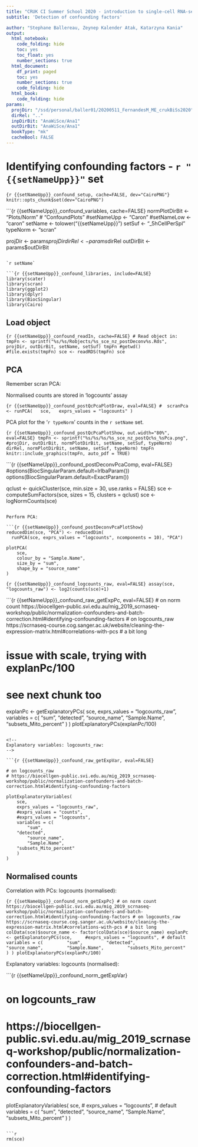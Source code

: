 ```yaml
---
title: "CRUK CI Summer School 2020 - introduction to single-cell RNA-seq analysis"
subtitle: 'Detection of confounding factors'

author: "Stephane Ballereau, Zeynep Kalender Atak, Katarzyna Kania"
output:
  html_notebook:
    code_folding: hide
    toc: yes
    toc_float: yes
    number_sections: true
  html_document:
    df_print: paged
    toc: yes
    number_sections: true
    code_folding: hide
  html_book:
    code_folding: hide
params:
  projDir: "/ssd/personal/baller01/20200511_FernandesM_ME_crukBiSs2020"
  dirRel: ".."
  inpDirBit: "AnaWiSce/Ana1"
  outDirBit: "AnaWiSce/Ana1"
  bookType: "mk"
  cacheBool: FALSE
---
```


# Identifying confounding factors - `r "{{setNameUpp}}"` set

```{r {{setNameUpp}}_confound_setup, cache=FALSE, dev="CairoPNG"}
knitr::opts_chunk$set(dev="CairoPNG")
```

```{r {{setNameUpp}}_confound_variables, cache=FALSE}
normPlotDirBit <- "Plots/Norm" # "ConfoundPlots"
#setNameUpp <- "Caron"
#setNameLow <- "caron"
setName <- tolower("{{setNameUpp}}")
setSuf <- "_5hCellPerSpl"
typeNorm <- "scran"

projDir <- params$projDir
dirRel <- params$dirRel
outDirBit <- params$outDirBit
```

`r setName`

```{r {{setNameUpp}}_confound_libraries, include=FALSE}
library(scater)
library(scran)
library(ggplot2)
library(dplyr)
library(BiocSingular)
library(Cairo)
```

<!--
Should have Caron and HCA separately
-->

## Load object 

```{r {{setNameUpp}}_confound_readIn, cache=FALSE}
# Read object in:
tmpFn <- sprintf("%s/%s/Robjects/%s_sce_nz_postDeconv%s.Rds",
		 projDir, outDirBit, setName, setSuf)
tmpFn
#getwd()
#file.exists(tmpFn)
sce <- readRDS(tmpFn)
sce
```

## PCA

Remember scran PCA:

Normalised counts are stored in 'logcounts' assay

```{r {{setNameUpp}}_confound_postQcPcaPlotDraw, eval=FALSE}
# 
scranPca <- runPCA(
  sce,
  exprs_values = "logcounts"
)
```

PCA plot for the '`r typeNorm`' counts in the `r setName` set.

```{r {{setNameUpp}}_confound_postQcPcaPlotShow, out.width="80%", eval=FALSE}
tmpFn <- sprintf("%s/%s/%s/%s_sce_nz_postQc%s_%sPca.png",
		 #projDir, outDirBit, normPlotDirBit, setName, setSuf, typeNorm)
		 dirRel, normPlotDirBit, setName, setSuf, typeNorm)
tmpFn
knitr::include_graphics(tmpFn, auto_pdf = TRUE)
```

```{r {{setNameUpp}}_confound_postDeconvPcaComp, eval=FALSE}
#options(BiocSingularParam.default=IrlbaParam())
options(BiocSingularParam.default=ExactParam())

qclust <- quickCluster(sce, min.size = 30, use.ranks = FALSE)
sce <- computeSumFactors(sce, sizes = 15, clusters = qclust)
sce <- logNormCounts(sce)
```

Perform PCA:

```{r {{setNameUpp}}_confound_postDeconvPcaPlotShow}
reducedDim(sce, "PCA") <- reducedDim(
  runPCA(sce, exprs_values = "logcounts", ncomponents = 10), "PCA")

plotPCA(
    sce,
    colour_by = "Sample.Name",
    size_by = "sum",
    shape_by = "source_name"
)
```

<!--
## Raw counts
-->

<!--
Correlation with PCs: logcounts_raw:
-->

```{r {{setNameUpp}}_confound_logcounts_raw, eval=FALSE}
assay(sce, "logcounts_raw") <- log2(counts(sce)+1)
```

```{r {{setNameUpp}}_confound_raw_getExpPc, eval=FALSE}
# on norm count https://biocellgen-public.svi.edu.au/mig_2019_scrnaseq-workshop/public/normalization-confounders-and-batch-correction.html#identifying-confounding-factors
# on logcounts_raw https://scrnaseq-course.cog.sanger.ac.uk/website/cleaning-the-expression-matrix.html#correlations-with-pcs
# a bit long

# issue with scale, trying with explanPc/100
# see next chunk too

explanPc <- getExplanatoryPCs(
    sce,
    exprs_values = "logcounts_raw",
    variables = c(
        "sum",
	"detected",
        "source_name",
        "Sample.Name",
	"subsets_Mito_percent"
    )
)
plotExplanatoryPCs(explanPc/100) 
```

<!--
Explanatory variables: logcounts_raw:
-->

```{r {{setNameUpp}}_confound_raw_getExpVar, eval=FALSE}

# on logcounts_raw
# https://biocellgen-public.svi.edu.au/mig_2019_scrnaseq-workshop/public/normalization-confounders-and-batch-correction.html#identifying-confounding-factors

plotExplanatoryVariables(
    sce,
    exprs_values = "logcounts_raw",
    #exprs_values = "counts",
    #exprs_values = "logcounts",
    variables = c(
        "sum",
	"detected",
        "source_name",
        "Sample.Name",
	"subsets_Mito_percent"
    )
)
```

## Normalised counts

Correlation with PCs: logcounts (normalised):

```{r {{setNameUpp}}_confound_norm_getExpPc}
# on norm count https://biocellgen-public.svi.edu.au/mig_2019_scrnaseq-workshop/public/normalization-confounders-and-batch-correction.html#identifying-confounding-factors
# on logcounts_raw https://scrnaseq-course.cog.sanger.ac.uk/website/cleaning-the-expression-matrix.html#correlations-with-pcs
# a bit long
colData(sce)$source_name <- factor(colData(sce)$source_name)
explanPc <- getExplanatoryPCs(sce,
    #exprs_values = "logcounts", # default
    variables = c(
        "sum",
        "detected",
        "source_name",
        "Sample.Name",
        "subsets_Mito_percent"
    )
)
plotExplanatoryPCs(explanPc/100) 
```

Explanatory variables: logcounts (normalised):

```{r {{setNameUpp}}_confound_norm_getExpVar}

# on logcounts_raw
# https://biocellgen-public.svi.edu.au/mig_2019_scrnaseq-workshop/public/normalization-confounders-and-batch-correction.html#identifying-confounding-factors

plotExplanatoryVariables(
    sce,
    # exprs_values = "logcounts", # default
    variables = c(
        "sum",
        "detected",
        "source_name",
        "Sample.Name",
        "subsets_Mito_percent"
    )
)
```

```r
rm(sce)
```
